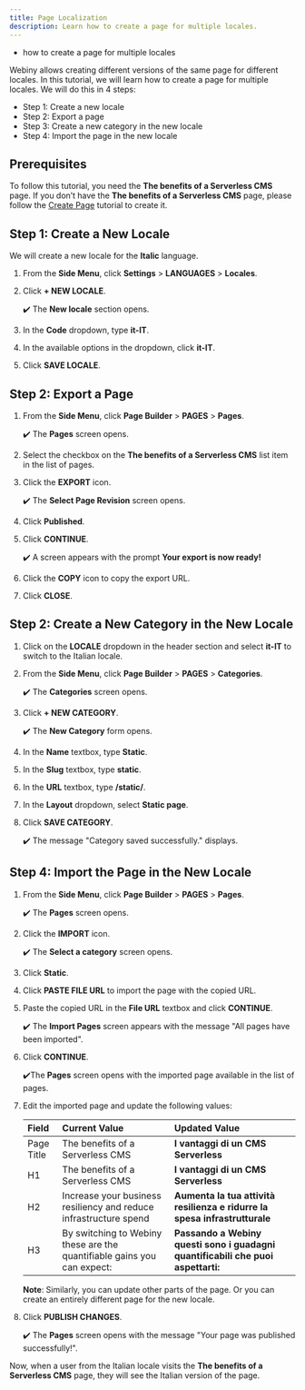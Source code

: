 ```yaml
---
title: Page Localization
description: Learn how to create a page for multiple locales.
---
```



<Alert type="success" title="WHAT YOU'LL LEARN">

- how to create a page for multiple locales

</Alert>

Webiny allows creating different versions of the same page for different locales. In this tutorial, we will learn how to create a page for multiple locales. We will do this in 4 steps:

- Step 1: Create a new locale 
- Step 2: Export a page
- Step 3: Create a new category in the new locale
- Step 4: Import the page in the new locale


## Prerequisites

To follow this tutorial, you need the **The benefits of a Serverless CMS** page. If you don’t have the **The benefits of a Serverless CMS** page, please follow the [Create Page](../essentials/create-page) tutorial to create it.


## Step 1: Create a New Locale

We will create a new locale for the **Italic** language.

1. From the **Side Menu**, click **Settings** > **LANGUAGES** > **Locales**.

2. Click **+ NEW LOCALE**.

   ✔️ The **New locale** section opens.

3. In the **Code** dropdown, type **it-IT**.

4. In the available options in the dropdown, click **it-IT**.

5. Click **SAVE LOCALE**.


## Step 2: Export a Page

1. From the **Side Menu**, click **Page Builder** > **PAGES** > **Pages**.

    ✔️ The **Pages** screen opens.

2. Select the checkbox on the **The benefits of a Serverless CMS** list item in the list of pages.

3. Click the **EXPORT** icon.

    ✔️ The **Select Page Revision** screen opens.

4. Click **Published**.

5. Click **CONTINUE**.

    ✔️ A screen appears with the prompt **Your export is now ready!**

6. Click the **COPY** icon to copy the export URL.

7. Click **CLOSE**.


## Step 2: Create a New Category in the New Locale

1. Click on the **LOCALE** dropdown in the header section and select **it-IT** to switch to the Italian locale.

2. From the **Side Menu**, click **Page Builder** > **PAGES** > **Categories**.

    ✔️ The **Categories** screen opens.

3. Click **+ NEW CATEGORY**.

    ✔️ The **New Category** form opens.

4. In the **Name** textbox, type **Static**.

5. In the **Slug** textbox, type **static**.

6. In the **URL** textbox, type **/static/**.

7. In the **Layout** dropdown, select **Static page**.

8. Click **SAVE CATEGORY**.

    ✔️ The message "Category saved successfully." displays.


## Step 4: Import the Page in the New Locale

1. From the **Side Menu**, click **Page Builder** > **PAGES** > **Pages**.

    ✔️ The **Pages** screen opens.

2. Click the **IMPORT** icon.

    ✔️ The **Select a category** screen opens.

2. Click **Static**.

4. Click **PASTE FILE URL** to import the page with the copied URL.

6. Paste the copied URL in the **File URL** textbox and click **CONTINUE**.

    ✔️ The **Import Pages** screen appears with the message "All pages have been imported".

7. Click **CONTINUE**.

    ✔️The **Pages** screen opens with the imported page available in the list of pages.

7. Edit the imported page and update the following values:

    | Field         | Current Value                                                           | Updated Value                                                                    |
    | :-------      | :----------------------------------------------                         | :--------------------------                                                      |
    | Page Title    | The benefits of a Serverless CMS                                        | **I vantaggi di un CMS Serverless**                                              |
    | H1            | The benefits of a Serverless CMS                                        | **I vantaggi di un CMS Serverless**                                              |
    | H2            | Increase your business resiliency and reduce infrastructure spend       | **Aumenta la tua attività resilienza e ridurre la spesa infrastrutturale**       |
    | H3            | By switching to Webiny these are the quantifiable gains you can expect: | **Passando a Webiny questi sono i guadagni quantificabili che puoi aspettarti:** |

    **Note**: Similarly, you can update other parts of the page. Or you can create an entirely different page for the new locale.

8. Click **PUBLISH CHANGES**.

    ✔️ The **Pages** screen opens with the message "Your page was published successfully!".

Now, when a user from the Italian locale visits the **The benefits of a Serverless CMS** page, they will see the Italian version of the page.